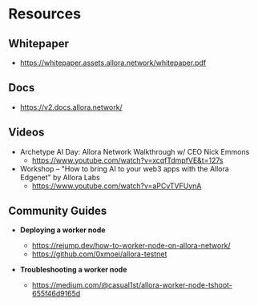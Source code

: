 # Resources

## Whitepaper

- https://whitepaper.assets.allora.network/whitepaper.pdf

## Docs

- https://v2.docs.allora.network/

## Videos

- Archetype AI Day: Allora Network Walkthrough w/ CEO Nick Emmons
    - https://www.youtube.com/watch?v=xcqfTdmpfVE&t=127s
- Workshop – "How to bring AI to your web3 apps with the Allora Edgenet" by Allora Labs
    - https://www.youtube.com/watch?v=aPCvTVFUynA

## Community Guides

- **Deploying a worker node**
    - https://rejump.dev/how-to-worker-node-on-allora-network/
    - https://github.com/0xmoei/allora-testnet

- **Troubleshooting a worker node**
    - https://medium.com/@casual1st/allora-worker-node-tshoot-655f46d9165d

